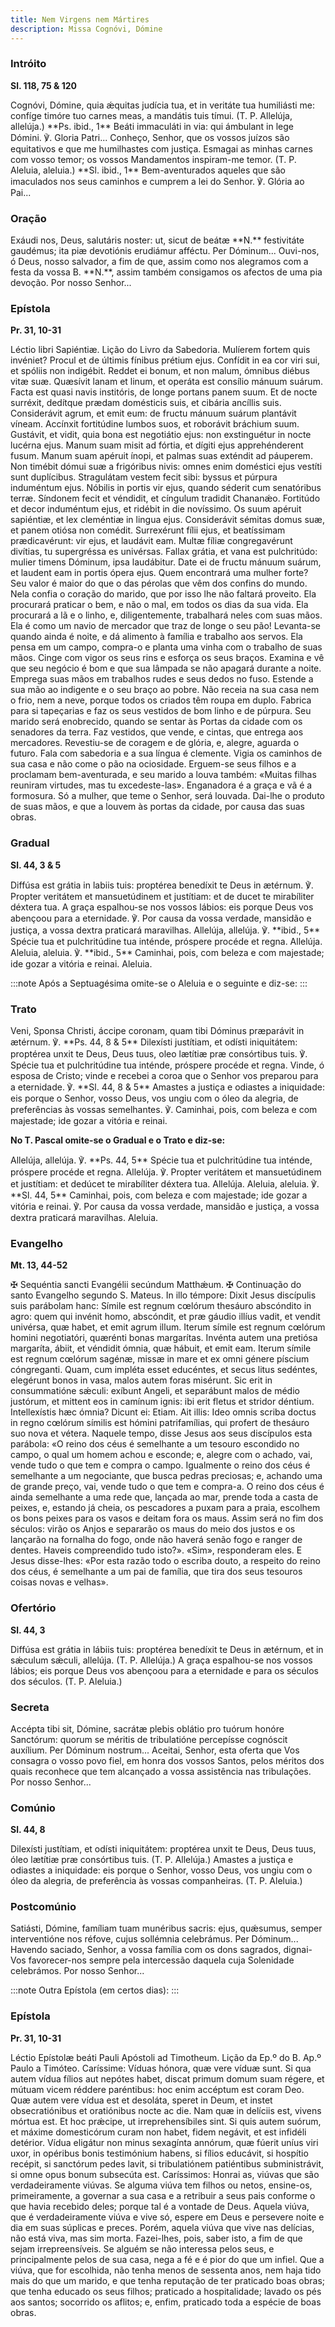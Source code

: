 ```yaml
---
title: Nem Virgens nem Mártires
description: Missa Cognóvi, Dómine
---
```


### Intróito

**Sl. 118, 75 & 120**

<div class="side-by-side not-content">
  <span>
    Cognóvi, Dómine, quia ǽquitas judícia tua, et in veritáte tua humiliásti me: confíge timóre tuo
    carnes meas, a mandátis tuis tímui. (T. P. Allelúja, allelúja.) **Ps. ibid., 1** Beáti
    immaculáti in via: qui ámbulant in lege Dómini. ℣. Gloria Patri...
  </span>
  <span>
    Conheço, Senhor, que os vossos juízos são equitativos e que me humilhastes com justiça. Esmagai
    as minhas carnes com vosso temor; os vossos Mandamentos inspiram-me temor. (T. P. Aleluia,
    aleluia.) **Sl. ibid., 1** Bem-aventurados aqueles que são imaculados nos seus caminhos e
    cumprem a lei do Senhor. ℣. Glória ao Pai...
  </span>
</div>

### Oração

<div class="side-by-side not-content">
  <span>
    Exáudi nos, Deus, salutáris noster: ut, sicut de beátæ **N.** festivitáte gaudémus; ita piæ
    devotiónis erudiámur afféctu. Per Dóminum...
  </span>
  <span>
    Ouvi-nos, ó Deus, nosso salvador, a fim de que, assim como nos alegramos com a festa da vossa B.
    **N.**, assim também consigamos os afectos de uma pia devoção. Por nosso Senhor...
  </span>
</div>

### Epístola

**Pr. 31, 10-31**

<div class="side-by-side not-content">
  <span>Léctio libri Sapiéntiæ.</span>
  <span>Lição do Livro da Sabedoria.</span>
  <span>
    Mulíerem fortem quis invéniet? Procul et de últimis fínibus prétium ejus. Confídit in ea cor
    viri sui, et spóliis non indigébit. Reddet ei bonum, et non malum, ómnibus diébus vitæ suæ.
    Quæsívit lanam et linum, et operáta est consílio mánuum suárum. Facta est quasi navis
    institóris, de longe portans panem suum. Et de nocte surréxit, dedítque prædam domésticis suis,
    et cibária ancíllis suis. Considerávit agrum, et emit eum: de fructu mánuum suárum plantávit
    víneam. Accínxit fortitúdine lumbos suos, et roborávit bráchium suum. Gustávit, et vidit, quia
    bona est negotiátio ejus: non exstinguétur in nocte lucérna ejus. Manum suam misit ad fórtia, et
    dígiti ejus apprehénderent fusum. Manum suam apéruit ínopi, et palmas suas exténdit ad páuperem.
    Non timébit dómui suæ a frigóribus nivis: omnes enim doméstici ejus vestíti sunt duplícibus.
    Stragulátam vestem fecit sibi: byssus et púrpura induméntum ejus. Nóbilis in portis vir ejus,
    quando séderit cum senatóribus terræ. Síndonem fecit et véndidit, et cíngulum tradidit Chananǽo.
    Fortitúdo et decor induméntum ejus, et ridébit in die novíssimo. Os suum apéruit sapiéntiæ, et
    lex cleméntiæ in lingua ejus. Considerávit sémitas domus suæ, et panem otiósa non comédit.
    Surrexérunt fílii ejus, et beatíssimam prædicavérunt: vir ejus, et laudávit eam. Multæ fíliæ
    congregavérunt divítias, tu supergréssa es univérsas. Fallax grátia, et vana est pulchritúdo:
    mulier timens Dóminum, ipsa laudábitur. Date ei de fructu mánuum suárum, et laudent eam in
    portis ópera ejus.
  </span>
  <span>
    Quem encontrará uma mulher forte? Seu valor é maior do que o das pérolas que vêm dos confins do
    mundo. Nela confia o coração do marido, que por isso lhe não faltará proveito. Ela procurará
    praticar o bem, e não o mal, em todos os dias da sua vida. Ela procurará a lã e o linho, e,
    diligentemente, trabalhará neles com suas mãos. Ela é como um navio de mercador que traz de
    longe o seu pão! Levanta-se quando ainda é noite, e dá alimento à família e trabalho aos servos.
    Ela pensa em um campo, compra-o e planta uma vinha com o trabalho de suas mãos. Cinge com vigor
    os seus rins e esforça os seus braços. Examina e vê que seu negócio é bom e que sua lâmpada se
    não apagará durante a noite. Emprega suas mãos em trabalhos rudes e seus dedos no fuso. Estende
    a sua mão ao indigente e o seu braço ao pobre. Não receia na sua casa nem o frio, nem a neve,
    porque todos os criados têm roupa em duplo. Fabrica para si tapeçarias e faz os seus vestidos de
    bom linho e de púrpura. Seu marido será enobrecido, quando se sentar às Portas da cidade com os
    senadores da terra. Faz vestidos, que vende, e cintas, que entrega aos mercadores. Revestiu-se
    de coragem e de glória, e, alegre, aguarda o futuro. Fala com sabedoria e a sua língua é
    clemente. Vigia os caminhos de sua casa e não come o pão na ociosidade. Erguem-se seus filhos e
    a proclamam bem-aventurada, e seu marido a louva também: «Muitas filhas reuniram virtudes, mas
    tu excedeste-las». Enganadora é a graça e vã é a formosura. Só a mulher, que teme o Senhor, será
    louvada. Dai-lhe o produto de suas mãos, e que a louvem às portas da cidade, por causa das suas
    obras.
  </span>
</div>

### Gradual

**Sl. 44, 3 & 5**

<div class="side-by-side not-content">
  <span>
    Diffúsa est grátia in labiis tuis: proptérea benedíxit te Deus in ætérnum. ℣. Propter veritátem
    et mansuetúdinem et justítiam: et de ducet te mirabíliter déxtera tua.
  </span>
  <span>
    A graça espalhou-se nos vossos lábios: eis porque Deus vos abençoou para a eternidade. ℣. Por
    causa da vossa verdade, mansidão e justiça, a vossa dextra praticará maravilhas.
  </span>
  <span>
    Allelúja, allelúja. ℣. **ibid., 5** Spécie tua et pulchritúdine tua inténde, próspere procéde et
    regna. Allelúja.
  </span>
  <span>
    Aleluia, aleluia. ℣. **ibid., 5** Caminhai, pois, com beleza e com majestade; ide gozar a
    vitória e reinai. Aleluia.
  </span>
</div>

:::note
Após a Septuagésima omite-se o Aleluia e o seguinte e diz-se:
:::

### Trato

<div class="side-by-side not-content">
  <span>
    Veni, Sponsa Christi, áccipe coronam, quam tibi Dóminus præparávit in ætérnum. ℣. **Ps. 44, 8 &
    5** Dilexísti justítiam, et odísti iniquitátem: proptérea unxit te Deus, Deus tuus, oleo lætítiæ
    præ consórtibus tuis. ℣. Spécie tua et pulchritúdine tua inténde, próspere procéde et regna.
  </span>
  <span>
    Vinde, ó esposa de Cristo; vinde e recebei a coroa que o Senhor vos preparou para a eternidade.
    ℣. **Sl. 44, 8 & 5** Amastes a justiça e odiastes a iniquidade: eis porque o Senhor, vosso Deus,
    vos ungiu com o óleo da alegria, de preferências às vossas semelhantes. ℣. Caminhai, pois, com
    beleza e com majestade; ide gozar a vitória e reinai.
  </span>
</div>

**No T. Pascal omite-se o Gradual e o Trato e diz-se:**

<div class="side-by-side not-content">
  <span>
    Allelúja, allelúja. ℣. **Ps. 44, 5** Spécie tua et pulchritúdine tua inténde, próspere procéde
    et regna. Allelúja. ℣. Propter veritátem et mansuetúdinem et justítiam: et dedúcet te
    mirabíliter déxtera tua. Allelúja.
  </span>
  <span>
    Aleluia, aleluia. ℣. **Sl. 44, 5** Caminhai, pois, com beleza e com majestade; ide gozar a
    vitória e reinai. ℣. Por causa da vossa verdade, mansidão e justiça, a vossa dextra praticará
    maravilhas. Aleluia.
  </span>
</div>

### Evangelho

**Mt. 13, 44-52**

<div class="side-by-side not-content">
  <span>
    <span class="text-red-500">✠</span> Sequéntia sancti Evangélii secúndum Matthǽum.
  </span>
  <span>
    <span class="text-red-500">✠</span> Continuação do santo Evangelho segundo S. Mateus.
  </span>
  <span>
    In illo témpore: Dixit Jesus discípulis suis parábolam hanc: Símile est regnum cœlórum thesáuro
    abscóndito in agro: quem qui invénit homo, abscóndit, et præ gáudio illíus vadit, et vendit
    univérsa, quæ habet, et emit agrum illum. Iterum símile est regnum cœlórum homini negotiatóri,
    quærénti bonas margarítas. Invénta autem una pretiósa margaríta, ábiit, et véndidit ómnia, quæ
    hábuit, et emit eam. Iterum símile est regnum cœlórum sagénæ, missæ in mare et ex omni génere
    píscium cóngreganti. Quam, cum impléta esset educéntes, et secus litus sedéntes, elegérunt bonos
    in vasa, malos autem foras misérunt. Sic erit in consummatióne sǽculi: exíbunt Angeli, et
    separábunt malos de médio justórum, et mittent eos in camínum ignis: ibi erit fletus et stridor
    déntium. Intellexístis hæc ómnia? Dicunt ei: Etiam. Ait illis: Ideo omnis scriba doctus in regno
    cœlórum símilis est hómini patrifamílias, qui profert de thesáuro suo nova et vétera.
  </span>
  <span>
    Naquele tempo, disse Jesus aos seus discípulos esta parábola: «O reino dos céus é semelhante a
    um tesouro escondido no campo, o qual um homem achou e esconde; e, alegre com o achado, vai,
    vende tudo o que tem e compra o campo. Igualmente o reino dos céus é semelhante a um negociante,
    que busca pedras preciosas; e, achando uma de grande preço, vai, vende tudo o que tem e
    compra-a. O reino dos céus é ainda semelhante a uma rede que, lançada ao mar, prende toda a
    casta de peixes, e, estando já cheia, os pescadores a puxam para a praia, escolhem os bons
    peixes para os vasos e deitam fora os maus. Assim será no fim dos séculos: virão os Anjos e
    separarão os maus do meio dos justos e os lançarão na fornalha do fogo, onde não haverá senão
    fogo e ranger de dentes. Haveis compreendido tudo isto?». «Sim», responderam eles. E Jesus
    disse-lhes: «Por esta razão todo o escriba douto, a respeito do reino dos céus, é semelhante a
    um pai de família, que tira dos seus tesouros coisas novas e velhas».
  </span>
</div>

### Ofertório

**Sl. 44, 3**

<div class="side-by-side not-content">
  <span>
    Diffúsa est grátia in lábiis tuis: proptérea benedíxit te Deus in ætérnum, et in sǽculum sǽculi,
    allelúja. (T. P. Allelúja.)
  </span>
  <span>
    A graça espalhou-se nos vossos lábios; eis porque Deus vos abençoou para a eternidade e para os
    séculos dos séculos. (T. P. Aleluia.)
  </span>
</div>

### Secreta

<div class="side-by-side not-content">
  <span>
    Accépta tibi sit, Dómine, sacrátæ plebis oblátio pro tuórum honóre Sanctórum: quorum se méritis
    de tribulatióne percepísse cognóscit auxílium. Per Dóminum nostrum...
  </span>
  <span>
    Aceitai, Senhor, esta oferta que Vos consagra o vosso povo fiel, em honra dos vossos Santos,
    pelos méritos dos quais reconhece que tem alcançado a vossa assistência nas tribulações. Por
    nosso Senhor...
  </span>
</div>

### Comúnio

**Sl. 44, 8**

<div class="side-by-side not-content">
  <span>
    Dilexísti justítiam, et odísti iniquitátem: proptérea unxit te Deus, Deus tuus, óleo lætítiæ præ
    consórtibus tuis. (T. P. Allelúja.)
  </span>
  <span>
    Amastes a justiça e odiastes a iniquidade: eis porque o Senhor, vosso Deus, vos ungiu com o óleo
    da alegria, de preferência às vossas companheiras. (T. P. Aleluia.)
  </span>
</div>

### Postcomúnio

<div class="side-by-side not-content">
  <span>
    Satiásti, Dómine, famíliam tuam munéribus sacris: ejus, quǽsumus, semper interventióne nos
    réfove, cujus sollémnia celebrámus. Per Dóminum...
  </span>
  <span>
    Havendo saciado, Senhor, a vossa família com os dons sagrados, dignai-Vos favorecer-nos sempre
    pela intercessão daquela cuja Solenidade celebrámos. Por nosso Senhor...
  </span>
</div>

:::note
Outra Epístola (em certos dias):
:::

### Epístola

**Pr. 31, 10-31**

<div class="side-by-side not-content">
  <span>Léctio Epístolæ beáti Pauli Apóstoli ad Timotheum.</span>
  <span>Lição da Ep.º do B. Ap.º Paulo a Timóteo.</span>
  <span>
    Caríssime: Víduas hónora, quæ vere víduæ sunt. Si qua autem vídua fílios aut nepótes habet,
    discat primum domum suam régere, et mútuam vicem réddere paréntibus: hoc enim accéptum est coram
    Deo. Quæ autem vere vídua est et desoláta, speret in Deum, et instet obsecratiónibus et
    oratiónibus nocte ac die. Nam quæ in delíciis est, vivens mórtua est. Et hoc prǽcipe, ut
    irreprehensíbiles sint. Si quis autem suórum, et máxime domesticórum curam non habet, fidem
    negávit, et est infidéli detérior. Vídua eligátur non minus sexagínta annórum, quæ fúerit uníus
    viri uxor, in opéribus bonis testimónium habens, si fílios educávit, si hospítio recépit, si
    sanctórum pedes lavit, si tribulatiónem patiéntibus subministrávit, si omne opus bonum subsecúta
    est.
  </span>
  <span>
    Caríssimos: Honrai as, viúvas que são verdadeiramente viúvas. Se alguma viúva tem filhos ou
    netos, ensine-os, primeiramente, a governar a sua casa e a retribuir a seus pais conforme o que
    havia recebido deles; porque tal é a vontade de Deus. Aquela viúva, que é verdadeiramente viúva
    e vive só, espere em Deus e persevere noite e dia em suas súplicas e preces. Porém, aquela viúva
    que vive nas delícias, não está viva, mas sim morta. Fazei-lhes, pois, saber isto, a fim de que
    sejam irrepreensíveis. Se alguém se não interessa pelos seus, e principalmente pelos de sua
    casa, nega a fé e é pior do que um infiel. Que a viúva, que for escolhida, não tenha menos de
    sessenta anos, nem haja tido mais do que um marido, e que tenha reputação de ter praticado boas
    obras; que tenha educado os seus filhos; praticado a hospitalidade; lavado os pés aos santos;
    socorrido os aflitos; e, enfim, praticado toda a espécie de boas obras.
  </span>
</div>
